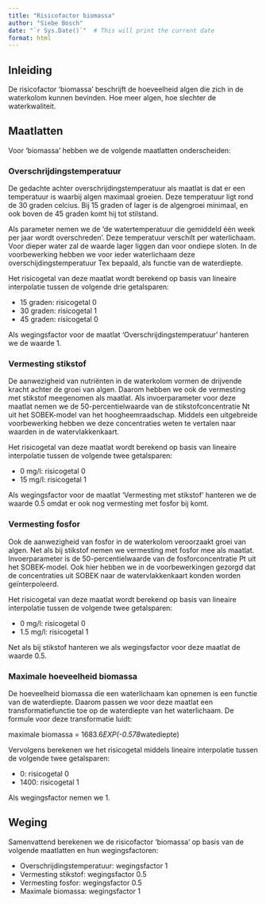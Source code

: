 ```yaml
---
title: "Risicofactor biomassa"
author: "Siebe Bosch"
date: "`r Sys.Date()`"  # This will print the current date
format: html
---
```


## Inleiding

De risicofactor 'biomassa' beschrijft de hoeveelheid algen die zich in de waterkolom kunnen bevinden. Hoe meer algen, hoe slechter de waterkwaliteit.

## Maatlatten

Voor 'biomassa' hebben we de volgende maatlatten onderscheiden:

### Overschrijdingstemperatuur

De gedachte achter overschrijdingstemperatuur als maatlat is dat er een temperatuur is waarbij algen maximaal groeien. Deze temperatuur ligt rond de 30 graden celcius. Bij 15 graden of lager is de algengroei minimaal, en ook boven de 45 graden komt hij tot stilstand.

Als parameter nemen we de 'de watertemperatuur die gemiddeld één week per jaar wordt overschreden'. Deze temperatuur verschilt per waterlichaam. Voor dieper water zal de waarde lager liggen dan voor ondiepe sloten. In de voorbewerking hebben we voor ieder waterlichaam deze overschijdingstemperatuur Tex bepaald, als functie van de waterdiepte. 

Het risicogetal van deze maatlat wordt berekend op basis van lineaire interpolatie tussen de volgende drie getalsparen:

* 15 graden: risicogetal 0
* 30 graden: risicogetal 1
* 45 graden: risicogetal 0

Als wegingsfactor voor de maatlat 'Overschrijdingstemperatuur' hanteren we de waarde 1.

### Vermesting stikstof

De aanwezigheid van nutriënten in de waterkolom vormen de drijvende kracht achter de groei van algen. Daarom hebben we ook de vermesting met stikstof meegenomen als maatlat. Als invoerparameter voor deze maatlat nemen we de 50-percentielwaarde van de stikstofconcentratie Nt uit het SOBEK-model van het hoogheemraadschap. Middels een uitgebreide voorbewerking hebben we deze concentraties weten te vertalen naar waarden in de watervlakkenkaart.

Het risicogetal van deze maatlat wordt berekend op basis van lineaire interpolatie tussen de volgende twee getalsparen:

* 0 mg/l: risicogetal 0
* 15 mg/l: risicogetal 1

Als wegingsfactor voor de maatlat 'Vermesting met stikstof' hanteren we de waarde 0.5 omdat er ook nog vermesting met fosfor bij komt.

### Vermesting fosfor

Ook de aanwezigheid van fosfor in de waterkolom veroorzaakt groei van algen. Net als bij stikstof nemen we vermesting met fosfor mee als maatlat. Invoerparameter is de 50-percentielwaarde van de fosforconcentratie Pt uit het SOBEK-model. Ook hier hebben we in de voorbewerkingen gezorgd dat de concentraties uit SOBEK naar de watervlakkenkaart konden worden geïnterpoleerd.

Het risicogetal van deze maatlat wordt berekend op basis van lineaire interpolatie tussen de volgende twee getalsparen:

* 0 mg/l: risicogetal 0
* 1.5 mg/l: risicogetal 1

Net als bij stikstof hanteren we als wegingsfactor voor deze maatlat de waarde 0.5.

### Maximale hoeveelheid biomassa

De hoeveelheid biomassa die een waterlichaam kan opnemen is een functie van de waterdiepte. Daarom passen we voor deze maatlat een transformatiefunctie toe op de waterdiepte van het waterlichaam. De formule voor deze transformatie luidt:

maximale biomassa = 1683.6*EXP(-0.578*watediepte)

Vervolgens berekenen we het risicogetal middels lineaire interpolatie tussen de volgende twee getalsparen:

* 0: risicogetal 0
* 1400: risicogetal 1

Als wegingsfactor nemen we 1.

## Weging

Samenvattend berekenen we de risicofactor 'biomassa' op basis van de volgende maatlatten en hun wegingsfactoren:

* Overschrijdingstemperatuur: wegingsfactor 1
* Vermesting stikstof: wegingsfactor 0.5
* Vermesting fosfor: wegingsfactor 0.5
* Maximale biomassa: wegingsfactor 1


